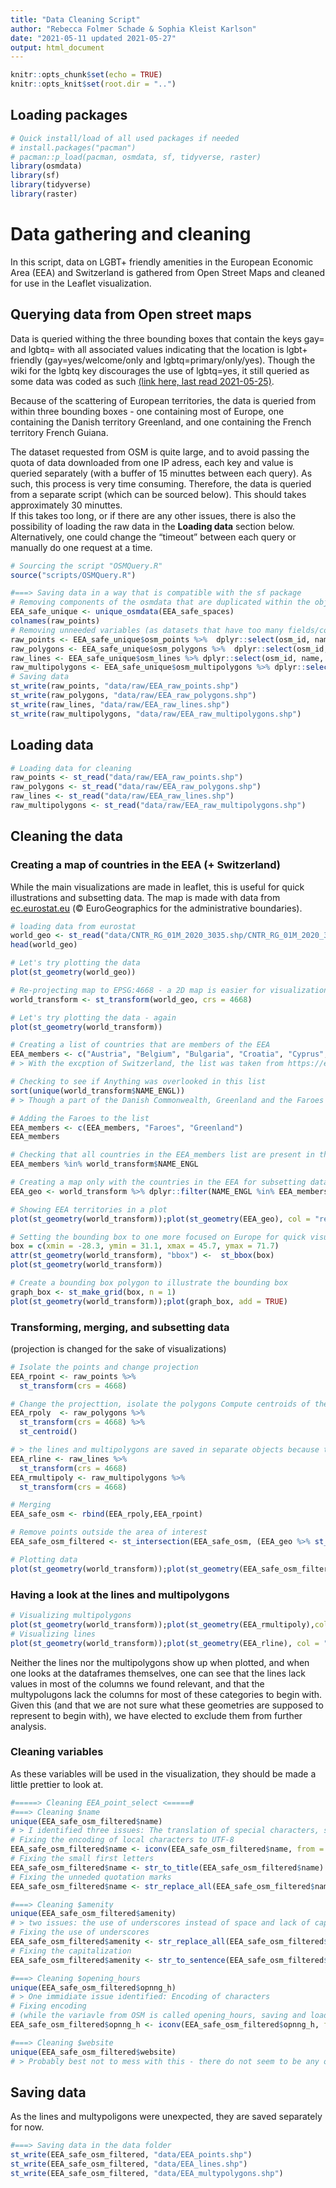 ```yaml
---
title: "Data Cleaning Script"
author: "Rebecca Folmer Schade & Sophia Kleist Karlson"
date: "2021-05-11 updated 2021-05-27"
output: html_document
---
```


```r
knitr::opts_chunk$set(echo = TRUE)
knitr::opts_knit$set(root.dir = "..")
```

## Loading packages 
```r
# Quick install/load of all used packages if needed 
# install.packages("pacman")
# pacman::p_load(pacman, osmdata, sf, tidyverse, raster)
library(osmdata)
library(sf)
library(tidyverse)
library(raster)
```

# Data gathering and cleaning 
In this script, data on LGBT+ friendly amenities in the European Economic Area (EEA) and Switzerland is gathered from Open Street Maps and cleaned for use in the Leaflet visualization.

## Querying data from Open street maps
Data is queried withing the three bounding boxes that contain the keys gay= and lgbtq= with all associated values indicating that the location is lgbt+ friendly (gay=yes/welcome/only and lgbtq=primary/only/yes). Though the wiki for the lgbtq key discourages the use of lgbtq=yes, it still queried as some data was coded as such [(link here, last read 2021-05-25)](https://wiki.openstreetmap.org/wiki/Key:lgbtq).  

Because of the scattering of European territories, the data is queried from within three bounding boxes - one containing most of Europe, one containing the Danish territory Greenland, and one containing the French territory French Guiana.  

The dataset requested from OSM is quite large, and to avoid passing the quota of data downloaded from one IP adress, each key and value is queried separately (with a buffer of 15 minuttes between each query). As such, this process is very time consuming. Therefore, the data is queried from a separate script (which can be sourced below). This should takes approximately 30 minuttes.  
If this takes too long, or if there are any other issues, there is also the possibility of loading the raw data in the **Loading data** section below.   
Alternatively, one could change the "timeout" between each query or manually do one request at a time.

```r
# Sourcing the script "OSMQuery.R"
source("scripts/OSMQuery.R")

#===> Saving data in a way that is compatible with the sf package
# Removing components of the osmdata that are duplicated within the object
EEA_safe_unique <- unique_osmdata(EEA_safe_spaces)
colnames(raw_points)
# Removing unneeded variables (as datasets that have too many fields/columns are hard to save)
raw_points <- EEA_safe_unique$osm_points %>%  dplyr::select(osm_id, name, amenity, opening_hours, website)
raw_polygons <- EEA_safe_unique$osm_polygons %>%  dplyr::select(osm_id, name, amenity, opening_hours, website)
raw_lines <- EEA_safe_unique$osm_lines %>% dplyr::select(osm_id, name, amenity, opening_hours, website)
raw_multipolygons <- EEA_safe_unique$osm_multipolygons %>% dplyr::select(osm_id, name, amenity)
# Saving data
st_write(raw_points, "data/raw/EEA_raw_points.shp")
st_write(raw_polygons, "data/raw/EEA_raw_polygons.shp")
st_write(raw_lines, "data/raw/EEA_raw_lines.shp")
st_write(raw_multipolygons, "data/raw/EEA_raw_multipolygons.shp")
```

## Loading data

```r
# Loading data for cleaning 
raw_points <- st_read("data/raw/EEA_raw_points.shp")
raw_polygons <- st_read("data/raw/EEA_raw_polygons.shp")
raw_lines <- st_read("data/raw/EEA_raw_lines.shp")
raw_multipolygons <- st_read("data/raw/EEA_raw_multipolygons.shp")
```

## Cleaning the data
### Creating a map of countries in the EEA (+ Switzerland)
While the main visualizations are made in leaflet, this is useful for quick illustrations and subsetting data. 
The map is made with data from [ec.eurostat.eu](https://ec.europa.eu/eurostat/web/gisco/geodata/reference-data/administrative-units-statistical-units/countries) (© EuroGeographics for the administrative boundaries). 

```r
# loading data from eurostat 
world_geo <- st_read("data/CNTR_RG_01M_2020_3035.shp/CNTR_RG_01M_2020_3035.shp")
head(world_geo)

# Let's try plotting the data 
plot(st_geometry(world_geo))

# Re-projecting map to EPSG:4668 - a 2D map is easier for visualization purposes
world_transform <- st_transform(world_geo, crs = 4668)

# Let's try plotting the data - again
plot(st_geometry(world_transform))

# Creating a list of countries that are members of the EEA 
EEA_members <- c("Austria", "Belgium", "Bulgaria", "Croatia", "Cyprus", "Czechia", "Denmark", "Estonia", "Finland", "France", "Germany", "Greece", "Hungary", "Iceland", "Ireland", "Italy", "Latvia", "Liechtenstein", "Lithuania", "Luxembourg", "Malta", "Netherlands", "Norway", "Poland", "Portugal", "Romania", "Slovakia", "Slovenia", "Spain", "Sweden", "Switzerland")
# > With the excption of Switzerland, the list was taken from https://ec.europa.eu/eurostat/statistics-explained/index.php?title=Glossary:European_Economic_Area_(EEA) (2021-05-25)

# Checking to see if Anything was overlooked in this list 
sort(unique(world_transform$NAME_ENGL))
# > Though a part of the Danish Commonwealth, Greenland and the Faroes have their own entries in the dataset 

# Adding the Faroes to the list 
EEA_members <- c(EEA_members, "Faroes", "Greenland")
EEA_members

# Checking that all countries in the EEA_members list are present in the dataset 
EEA_members %in% world_transform$NAME_ENGL

# Creating a map only with the countries in the EEA for subsetting data later on
EEA_geo <- world_transform %>% dplyr::filter(NAME_ENGL %in% EEA_members)

# Showing EEA territories in a plot 
plot(st_geometry(world_transform));plot(st_geometry(EEA_geo), col = "red", fil = "red", add = TRUE)

# Setting the bounding box to one more focused on Europe for quick visualizations
box = c(xmin = -28.3, ymin = 31.1, xmax = 45.7, ymax = 71.7)
attr(st_geometry(world_transform), "bbox") <-  st_bbox(box)
plot(st_geometry(world_transform))

# Create a bounding box polygon to illustrate the bounding box
graph_box <- st_make_grid(box, n = 1)
plot(st_geometry(world_transform));plot(graph_box, add = TRUE)
```


### Transforming, merging, and subsetting data 
(projection is changed for the sake of visualizations)

```r
# Isolate the points and change projection 
EEA_rpoint <- raw_points %>%
  st_transform(crs = 4668) 

# Change the projecttion, isolate the polygons Compute centroids of the polygons, and store data as points 
EEA_rpoly  <- raw_polygons %>% 
  st_transform(crs = 4668) %>% 
  st_centroid()

# > the lines and multipolygons are saved in separate objects because thay are unexpected in the query, and will be examined separately 
EEA_rline <- raw_lines %>% 
  st_transform(crs = 4668)
EEA_rmultipoly <- raw_multipolygons %>% 
  st_transform(crs = 4668)

# Merging
EEA_safe_osm <- rbind(EEA_rpoly,EEA_rpoint)

# Remove points outside the area of interest
EEA_safe_osm_filtered <- st_intersection(EEA_safe_osm, (EEA_geo %>% st_geometry() %>% st_union()))

# Plotting data 
plot(st_geometry(world_transform));plot(st_geometry(EEA_safe_osm_filtered),col = "red", add = TRUE)
```

### Having a look at the lines and multipolygons 

```r
# Visualizing multipolygons
plot(st_geometry(world_transform));plot(st_geometry(EEA_rmultipoly),col = "red", add = TRUE)
# Visualizing lines
plot(st_geometry(world_transform));plot(st_geometry(EEA_rline), col = "red", add = TRUE)
```

Neither the lines nor the multipolygons show up when plotted, and when one looks at the dataframes themselves, one can see that the lines lack values in most of the columns we found relevant, and that the multypolugons lack the columns for most of these categories to begin with. Given this (and that we are not sure what these geometries are supposed to represent to begin with), we have elected to exclude them from further analysis. 

### Cleaning variables 
As these variables will be used in the visualization, they should be made a little prettier to look at. 

```r
#=====> Cleaning EEA_point_select <=====#
#===> Cleaning $name
unique(EEA_safe_osm_filtered$name)
# > I identified three issues: The translation of special characters, some entries with small first letters, and the use of quetation marks. 
# Fixing the encoding of local characters to UTF-8
EEA_safe_osm_filtered$name <- iconv(EEA_safe_osm_filtered$name, from = "UTF-8", to = "UTF-8")
# Fixing the small first letters 
EEA_safe_osm_filtered$name <- str_to_title(EEA_safe_osm_filtered$name)
# Fixing the unneded quotation marks
EEA_safe_osm_filtered$name <- str_replace_all(EEA_safe_osm_filtered$name, pattern = "\"", replacement = "")

#===> Cleaning $amenity
unique(EEA_safe_osm_filtered$amenity)
# > two issues: the use of underscores instead of space and lack of capitalization
# Fixing the use of underscores 
EEA_safe_osm_filtered$amenity <- str_replace_all(EEA_safe_osm_filtered$amenity, pattern = "_", replacement = " ")
# Fixing the capitalization 
EEA_safe_osm_filtered$amenity <- str_to_sentence(EEA_safe_osm_filtered$amenity)

#===> Cleaning $opening_hours
unique(EEA_safe_osm_filtered$opnng_h)
# > One immidiate issue identified: Encoding of characters
# Fixing encoding 
# (while the variavle from OSM is called opening_hours, saving and loading the data using read_sf changes it to opnng_h)
EEA_safe_osm_filtered$opnng_h <- iconv(EEA_safe_osm_filtered$opnng_h, from = "UTF-8", to = "UTF-8")

#===> Cleaning $website
unique(EEA_safe_osm_filtered$website)
# > Probably best not to mess with this - there do not seem to be any obvious issues
```

## Saving data 
As the lines and multypoligons were unexpected, they are saved separately for now.

```r
#===> Saving data in the data folder
st_write(EEA_safe_osm_filtered, "data/EEA_points.shp")
st_write(EEA_safe_osm_filtered, "data/EEA_lines.shp")
st_write(EEA_safe_osm_filtered, "data/EEA_multypolygons.shp")
```
